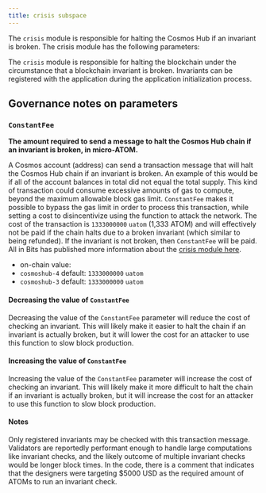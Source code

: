 ```yaml
---
title: crisis subspace
---
```



The `crisis` module is responsible for halting the Cosmos Hub if an invariant is broken. The crisis module has the following parameters:

<KeyValueTable data={currentParams.crisis} />

The `crisis` module is responsible for halting the blockchain under the circumstance that a blockchain invariant is broken. Invariants can be registered with the application during the application initialization process.

## Governance notes on parameters

### `ConstantFee`

**The amount required to send a message to halt the Cosmos Hub chain if an invariant is broken, in micro-ATOM.**

A Cosmos account (address) can send a transaction message that will halt the Cosmos Hub chain if an invariant is broken. An example of this would be if all of the account balances in total did not equal the total supply. This kind of transaction could consume excessive amounts of gas to compute, beyond the maximum allowable block gas limit. `ConstantFee` makes it possible to bypass the gas limit in order to process this transaction, while setting a cost to disincentivize using the function to attack the network. The cost of the transaction is `1333000000` `uatom` (1,333 ATOM) and will effectively not be paid if the chain halts due to a broken invariant (which similar to being refunded). If the invariant is not broken, then `ConstantFee` will be paid. All in Bits has published more information about the [crisis module here](https://docs.cosmos.network/main/modules/crisis).

- on-chain value: <Var children={currentParams.crisis.ConstantFee} />
- `cosmoshub-4` default: `1333000000` `uatom`
- `cosmoshub-3` default: `1333000000` `uatom`

#### Decreasing the value of `ConstantFee`

Decreasing the value of the `ConstantFee` parameter will reduce the cost of checking an invariant. This will likely make it easier to halt the chain if an invariant is actually broken, but it will lower the cost for an attacker to use this function to slow block production.

#### Increasing the value of `ConstantFee`

Increasing the value of the `ConstantFee` parameter will increase the cost of checking an invariant. This will likely make it more difficult to halt the chain if an invariant is actually broken, but it will increase the cost for an attacker to use this function to slow block production.

#### Notes

Only registered invariants may be checked with this transaction message. Validators are reportedly performant enough to handle large computations like invariant checks, and the likely outcome of multiple invariant checks would be longer block times. In the code, there is a comment that indicates that the designers were targeting $5000 USD as the required amount of ATOMs to run an invariant check.
